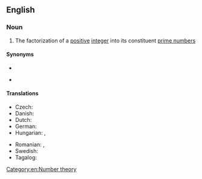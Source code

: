 ==English==
{{wikipedia|Integer factorization}}

===Noun===
{{en-noun}}

# {{lb|en|mathematics}} The factorization of a [[positive]] [[integer]] into its constituent [[prime number]]s

====Synonyms====
* {{l|en|integer factorization}}
* {{l|en|prime decomposition}} {{qualifier|rare}}

====Translations====
{{trans-top|factorization of a positive integer}}
* Czech: {{t|cs|prvočíselný rozklad|m}}
* Danish: {{t|da|primfaktoropløsning|c}}
* Dutch: {{t|nl|priemfactorisatie}}
* German: {{t+|de|Primfaktorzerlegung|f}}
* Hungarian: {{t|hu|prímfaktorizáció}}, {{t+|hu|prímfelbontás}}
{{trans-mid}}
* Romanian: {{t|ro|prim-factorizare|f}}, {{t|ro|factorizare în primi factori|f}}
* Swedish: {{t+|sv|primtalsfaktorisering}}
* Tagalog: {{t|tl|balhong pagbungkag}}
{{trans-bottom}}

[[Category:en:Number theory]]